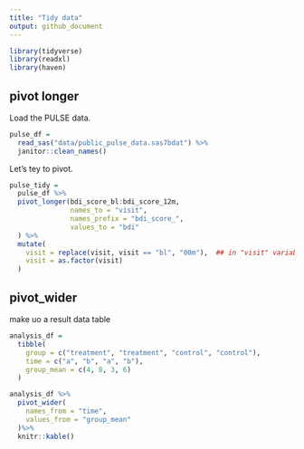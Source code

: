 ```yaml
---
title: "Tidy data"
output: github_document
---
```


```r
library(tidyverse)
library(readxl)
library(haven)
```

## pivot longer

Load the PULSE data.
```r
pulse_df =
  read_sas("data/public_pulse_data.sas7bdat") %>%
  janitor::clean_names()

```
Let's tey to pivot.
```r
pulse_tidy = 
  pulse_df %>%
  pivot_longer(bdi_score_bl:bdi_score_12m, 
               names_to = "visit",
               names_prefix = "bdi_score_",
               values_to = "bdi"
  ) %>%
  mutate(
    visit = replace(visit, visit == "bl", "00m"),  ## in "visit" variable which is under the condition replace 
    visit = as.factor(visit)
  )


```

## pivot_wider

make uo a result data table

```r
analysis_df = 
  tibble(
    group = c("treatment", "treatment", "control", "control"),
    time = c("a", "b", "a", "b"),
    group_mean = c(4, 8, 3, 6)
  )

analysis_df %>%
  pivot_wider(
    names_from = "time",
    values_from = "group_mean"
  )%>%
  knitr::kable()

```
